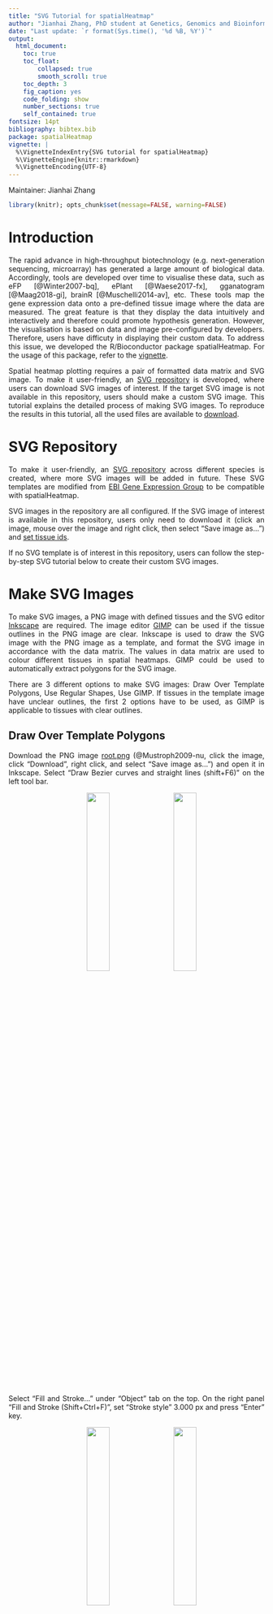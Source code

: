 ```yaml
--- 
title: "SVG Tutorial for spatialHeatmap"
author: "Jianhai Zhang, PhD student at Genetics, Genomics and Bioinformatics, University of California, Riverside (<jzhan067@ucr.edu>; <zhang.jianhai@hotmail.com>) <p/> PI: Dr. Thomas Girke, professor at Department of Botany and Plant Sciences, University of California, Riverside (<thomas.girke@ucr.edu>)"
date: "Last update: `r format(Sys.time(), '%d %B, %Y')`"
output:
  html_document:
    toc: true
    toc_float:
        collapsed: true
        smooth_scroll: true
    toc_depth: 3
    fig_caption: yes
    code_folding: show
    number_sections: true
    self_contained: true
fontsize: 14pt
bibliography: bibtex.bib
package: spatialHeatmap
vignette: |
  %\VignetteIndexEntry{SVG tutorial for spatialHeatmap}
  %\VignetteEngine{knitr::rmarkdown}
  %\VignetteEncoding{UTF-8}
---
```


  Maintainer: Jianhai Zhang  

<style>body { text-align: justify }</style>

```r
library(knitr); opts_chunk$set(message=FALSE, warning=FALSE)
```

# Introduction

The rapid advance in high-throughput biotechnology (e.g. next-generation sequencing, microarray) has generated a large amount of biological data. Accordingly, tools are developed over time to visualise these data, such as eFP [@Winter2007-bq], ePlant [@Waese2017-fx], gganatogram [@Maag2018-gi], brainR [@Muschelli2014-av], etc. These tools map the gene expression data onto a pre-defined tissue image where the data are measured. The great feature is that they display the data intuitively and interactively and therefore could promote hypothesis generation. However, the visualisation is based on data and image pre-configured by developers. Therefore, users have difficuty in displaying their custom data. To address this issue, we developed the R/Bioconductor package spatialHeatmap. For the usage of this package, refer to the [vignette](https://jianhaizhang.github.io/SVG_tutorial_file/vignette.html). 

Spatial heatmap plotting requires a pair of formatted data matrix and SVG image. To make it user-friendly, an [SVG repository](#repo) is developed, where users can download SVG images of interest. If the target SVG image is not available in this repository, users should make a custom SVG image. This tutorial explains the detailed process of making SVG images. To reproduce the results in this tutorial, all the used files are available to [download](https://github.com/jianhaizhang/SVG_tutorial_file/tree/master/download).  

# SVG Repository {#repo} 

To make it user-friendly, an [SVG repository](https://github.com/jianhaizhang/SVG_tutorial_file/tree/master/svg_repo/ebi_trans) across different species is created, where more SVG images will be added in future. These SVG templates are modified from [EBI Gene Expression Group](https://github.com/ebi-gene-expression-group/anatomogram/tree/master/src/svg) to be compatible with spatialHeatmap. 

SVG images in the repository are all configured. If the SVG image of interest is available in this repository, users only need to download it (click an image, mouse over the image and right click, then select "Save image as…") and [set tissue ids](#set_id).  

If no SVG template is of interest in this repository, users can follow the step-by-step SVG tutorial below to create their custom SVG images. 


# Make SVG Images 

To make SVG images, a PNG image with defined tissues and the SVG editor [Inkscape](https://inkscape.org/) are required. The image editor [GIMP](https://www.gimp.org/) can be used if the tissue outlines in the PNG image are clear. Inkscape is used to draw the SVG image with the PNG image as a template, and format the SVG image in accordance with the data matrix. The values in data matrix are used to colour different tissues in spatial heatmaps. GIMP could be used to automatically extract polygons for the SVG image.  

There are 3 different options to make SVG images: Draw Over Template Polygons, Use Regular Shapes, Use GIMP. If tissues in the template image have unclear outlines, the first 2 options have to be used, as GIMP is applicable to tissues with clear outlines.  

## Draw Over Template Polygons

Download the PNG image [root.png](https://github.com/jianhaizhang/SVG_tutorial_file/tree/master/download) (@Mustroph2009-nu, click the image, click "Download", right click, and select "Save image as…") and open it in Inkscape. Select "Draw Bezier curves and straight lines (shift+F6)" on the left tool bar.   
  <p/><center><img src="image/open.png" width="30%" hspace=20><img src="image/draw_line_tool.png" width="30%"></center><p/>  

Select "Fill and Stroke..." under "Object" tab on the top. On the right panel "Fill and Stroke (Shift+Ctrl+F)", set "Stroke style" 3.000 px and press "Enter" key. 

  <p/><center><img src="image/top_fill_stroke.png" width="30%" hspace=20><img src="image/stroke_style.png" width="30%"></center><p/>  

Press "+" key to zoom in and select a polygon to start. Left click at differencet corners of the polygon to draw an outline. At last, click at the first corner to seal the outline.  

  <p/><center><img src="image/draw.png" width="30%" hspace=20><img src="image/seal.png" width="30%" hspace=20><img src="image/seal_polygon.png" width="30%"></center><p/>  

If the new polygon is filled with a colour, click "No paint" under the "Fill" tab on the panel "Fill and Stroke (Shift+Ctrl+F)". Then a new sealed transparent polygon is drawn.  

  <p/><center><img src="image/no_paint.png" width="30%" hspace=20><img src="image/new_polygon.png" width="30%"></center><p/>  

Select "Edit paths by nodes (F2)" on the left tool bar, and draw a rectangle over the new polygon. Select "Make selected nodes corner" on the top.  

  <p/><center><img src="image/cursor_edit.png" width="30%" hspace=20><img src="image/draw_rec.png" width="30%" hspace=20><img src="image/node_corner.png" width="30%"></center><p/>  

Drag nodes and edges to align the new polygon with template polygon. On the fill and stroke panel, under "Fill" tab, select "Flat color" and adjust the colors to label the new polygon. Then the first polygon is made successfully.   

  <p/><center><img src="image/align.png" width="30%" hspace=20><img src="image/flat.png" width="30%" hspace=20><img src="image/first_polygon.png" width="30%"></center><p/>  

## Use Regular Shapes 

If the template polygons are similar to regular shapes such as rectangles, circles. The regular shapes can be used to make new polygons.

Select "Create rectangles and squares (F4)" on the left, and draw a rectangle over a polygon template. Convert this object to path by selecting "Object to Path" under "Path" tab on the top.   

  <p/><center><img src="image/rec.png" width="30%" hspace=20><img src="image/draw_rec1.png" width="30%" hspace=20><img src="image/object2path.png" width="30%"></center><p/>  

Click "No paint" under the "Fill" tab on the fill and stroke panel to make the rectangle transparent. Rotate the rectangle. Select "Edit paths by nodes (F2)" on the left tool bar. If necessary, add a node by double-clicking on an edge. Drag nodes and edges to align the rectangle with the underlying polygon template. 
  
  <p/><center><img src="image/no_paint.png" width="30%" hspace=20><img src="image/rotate.png" width="30%" hspace=20><img src="image/add_node.png" width="30%"></center><p/> 

Select "Edit paths by nodes (F2)" on the left tool bar, and draw a rectangle over the new polygon. Select "Make selected nodes corner" on the top.  

  <p/><center><img src="image/cursor_edit.png" width="30%" hspace=20><img src="image/draw_rec2.png" width="30%" hspace=20><img src="image/node_corner.png" width="30%"></center><p/>  

Drag the handles at nodes to adjust edges for fine alignment. On the fill and stroke panel select "Flat color" under "Fill" tab to colour this new polygon. The second polygon is successfully made.   

  <p/><center><img src="image/handle.png" width="30%" hspace=20><img src="image/second_polygon.png" width="30%"></center><p/>  


## Use GIMP

If polygons in the template PNG image have clear outlines, the SVG image can be extracted with [GIMP](https://www.gimp.org/).  

### Extract SVG image

Open the PNG template in GIMP, and open "Paths" panel. Right click and select "By Color".  

  <p/><center><img src="image/path.png" width="30%" hspace=10><img src="image/path_panel.png" width="40%" hspace=10><img src="image/by_color.png" width="30%"></center><p/>  

Now the polygons can be selected by colors. For exmaple, clicking on a whilte polygon selects all polygons in white. Right click, select "To Path", then all the white polygons are extracted in the "Paths" panel. Similarly, extract the yellow polygons.  

  <p/><center><img src="image/to_path.png" width="30%" hspace=10><img src="image/to_path1.png" width="20%"></center><p/>  

Click in front of each extracted polygons to show the eye symbol. Mouse over the extracted polygons, right click, select "Merge Visible Paths". After merged, export the paths as an SVG image (root_gimp.svg). Next, edit the exported SVG image in Inkscape.  

  <p/><center><img src="image/eye.png" width="30%" hspace=10><img src="image/merge.png" width="30%" hspace=10><img src="image/export.png" width="30%"></center><p/>  

The exported SVG image "root_gimp.svg" is accessible [here](https://github.com/jianhaizhang/SVG_tutorial_file/tree/master/download) (hover over the image, right click, and select "Save image as…").  

### Edit SVG image in Inkscape

Open the exported SVG image in Inkscape. Under "Object" tab at the top, select "Fill and Stroke...". First click the SVG image and then adjust colours to fill it by using "Flat color" under "Fill" tab. 

  <p/><center><img src="image/click_image.png" width="30%" hspace=10><img src="image/fill.png" width="30%" hspace=10><img src="image/fill1.png" width="30%"></center><p/>  

The all paths in SVG image generated in GIMP are combined as a whole. In order to separate the paths, first click the image then select "Break Apart" under the "Path" tab on the top. Now the paths are separated (i.e. polygons are separated), but the outlines of polygons are not stroked. Thus use "Ctrl+A" to select all polygons, and on the fill and stroke panel select "Flat color" under "Stroke paint" tab, and set a number under "Stroke style" tab (1.333 px).   

  <p/><center><img src="image/break.png" width="30%" hspace=10><img src="image/stroke_fill.png" width="30%" hspace=10><img src="image/stroke_style1.png" width="30%"></center><p/>  

Click the white area to unselect the whole image. Press "+" key to zoom in and try to move different polygons and delete those unnecessary by pressing "Delete" key.  

  <p/><center><img src="image/delete.png" width="30%" hspace=10><img src="image/delete1.png" width="30%" hspace=10><img src="image/after_delete.png" width="30%"></center><p/>  

Use "Ctrl+A" to select all polygons. Click "No paint" under "Fill" tab on the fill and stroke panel. Click the white area to unselect the whole image. The blank SVG image is ready to format with the data matrix.  

  <p/><center><img src="image/no_paint.png" width="30%" hspace=10><img src="image/blank.png" width="30%"></center><p/>  

# Format SVG Image

This step is in accordance with the data matrix. The data matrix with rows and columns being genes and sample/conditions respectively is formatted by a targets file (a dataframe of column metadata). The targets file is a data frame with at least 2 columns defining replicates of samples and conditions respectively.  

## Requirements on the targets file

1. It is a data frame with at least 2 columns. The rows corresponds with columns in the data matrix.
 
2. The sample column specifies sample replicates. It is crucial that replicate names of the same sample must be identical.  

3. The condition column has the same requirement with the sample column.  

4. The name of sample and condition replicates should only consist of letters, digits, dots, single space, or single underscore.  

Table 1 [@Mustroph2009-nu] is the formatted targets file according to the above requirements and will be used to format this SVG image, which is downloadable [here](https://github.com/jianhaizhang/SVG_tutorial_file/tree/master/download) (click the file, click "Raw", right click, and select "Save as…").  

It is critical that the replicate names of same sample of condition must be identical. As shown in Table 1, there are 2 samples "root_pGL2", "root_pCO2", and each sample has identical replicate names, which is true for the 2 conditions.  

<a name='tar_sh'></a>
```r

pa.sh <- system.file('extdata/shinyApp/example/target_arab.txt', package='spatialHeatmap')
target.sh <- read.table(pa.sh, header=TRUE, row.names=1, sep='\t')
df <- subset(target.sh, samples=='root_pGL2' |samples=='root_pCO2')[, 2:3]
kable(df, caption='Table 1 Targets file (metadata of data matrix column) of the data matrix. Promoter pGL2, pCO2, pSCR, pWOL labels root atrichoblast epidermis, root cortex meristematic zone, root endodermis, root vasculature respectively. Only the first 2 are shown. ')

```

To plot spatial heatmaps successfully, the SVG image must be formatted according to the following requirements.  

## Requirements on SVG format

1. A path represents a shape. If a tissue consists of multiple paths and is expected to be colured in the spatial heatmap, all its paths must be grouped as a whole (labeled by tag "g"). The group id is the tissue id and the inside path ids are useless. A group should not include another group, which means all elements in a group should be single paths. However, if a multiple-path tissue is not expected to coloured in the spatial heatmap, there is no need to group them and the paths can keep random ids.

2. If a tissue has only one path, it can stay as an individual path, no need to be formatted as a group. 

3. If a tissue is expected to be coloured in the spatial heatmaps, its "id" must be identical with corresponding tissue name from the targets file. It means even a difference of dot, space, underscore, uppercase, or lowercase matters.  

4. All the tissues (groups and single paths) must be placed in another container group as a whole, and this group must be the last element in the "XML Editor".  

The following section shows the process of formatting the SVG image.  

**Group same tissues**  

Take the pGL2 as an example. Select polygons of the this sample by clicking polygon edge while pressing "Shift" key. Mouse over any edge of selected polygons, right click and select "Group".   

  <p/><center><img src="image/select.png" width="30%" hspace=10><img src="image/group.png" width="30%"></center><p/>  

Click "Flat color" under the "Fill" tab on the fill and stroke panel, and use a colour to fill the grouped polygons.   

  <p/><center><img src="image/flat1.png" width="30%" hspace=10><img src="image/fill_group.png" width="30%"></center><p/>  

<a name='set_id'></a>
**Set tissue id**  
  
Under the "Edit" tab on the top, select "XML Editor...". Click the group to select it. On the "XML Editor (Shift+Ctrl+X)" panel, first click the id and type in "pGL2" then click "Set". After that, the first group is done.  

  <p/><center><img src="image/edit.png" width="30%" hspace=10><img src="image/xml_tab.png" width="30%" hspace=10><img src="image/set_id.png" width="30%"></center><p/>  

Similarly, group and set id for pCO2, pSCR, pWOL respectively. When group the small vasculature polygons in the center, a shortcut is to draw a rectangle over them to select all rather than click each individually. Note if a tissue sample contains only one polygon, then no need to group it, but the id should be identical with corresponding sample in the targets file in order to colour it in spatial heatmaps.  

  <p/><center><img src="image/final.png" width="30%"></center><p/>

Brown, blue, orange, purple labels pGL2, pCO2, pSCR, pWOL respectively. The blank polygons have random ids and will not be coloured in the spatial heatmap. 

**Container group**  
  
At last, it is required to group all groups and independent paths as a container group. To do so, use "Ctrl+A" to select all, mouse over the polygons, right click, and click group. It is optional to change the container group id.  

  <p/><center><img src="image/group_all.png" width="30%" hspace=10><img src="image/set_container.png" width="30%"><p/>  

It is crucial that this container group must be the last element on the "XML Editor".   

  <p/><center><img src="image/last_element.png" width="30%" hspace=10><img src="image/last_element1.png" width="30%"></center><p/>  

By now, the SVG image is done. Save the formatted SVG image as "root.svg", which is downloadable [here](https://github.com/jianhaizhang/SVG_tutorial_file/tree/master/download). Note: the SVG name ends with ".svg" and the front should only consist of letters, digits, dots, or underscores. E.g. root(1).svg is not acceptable.   




# Reference


